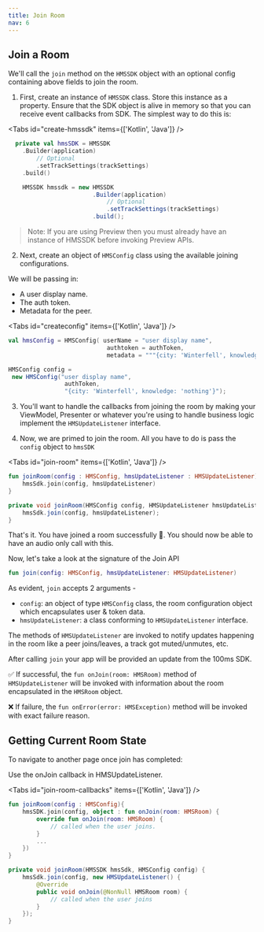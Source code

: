 ---
title: Join Room
nav: 6
---


<JoinOverview />

## Join a Room

We'll call the `join` method on the `HMSSDK` object with an optional config containing above fields to join the room.

1. First, create an instance of `HMSSDK` class. Store this instance as a property. Ensure that the SDK object is alive in memory so that you can receive event callbacks from SDK. The simplest way to do this is:

<Tabs id="create-hmssdk" items={['Kotlin', 'Java']} />

<Tab id='create-hmssdk-0'>

```kotlin
  private val hmsSDK = HMSSDK
    .Builder(application)
        // Optional
        .setTrackSettings(trackSettings)
    .build()
```

</Tab>

<Tab id='create-hmssdk-1'>

```java
    HMSSDK hmssdk = new HMSSDK
                        .Builder(application)
                            // Optional
                            .setTrackSettings(trackSettings) 
                        .build();

```

</Tab>

> Note: If you are using Preview then you must already have an instance of HMSSDK before invoking Preview APIs.

2. Next, create an object of `HMSConfig` class using the available joining configurations.

We will be passing in:
* A user display name.
* The auth token.
* Metadata for the peer.

<Tabs id="createconfig" items={['Kotlin', 'Java']} />

<Tab id="createconfig-0">

```kotlin
val hmsConfig = HMSConfig( userName = "user display name",
                            authtoken = authToken,
                            metadata = """{city: 'Winterfell', knowledge: 'nothing'}""")
```

</Tab>

<Tab id="createconfig-1">

```java
HMSConfig config =
 new HMSConfig("user display name",
                authToken,
                "{city: 'Winterfell', knowledge: 'nothing'}");
```

</Tab>

3. You'll want to handle the callbacks from joining the room by making your ViewModel, Presenter or whatever you're using to handle business logic implement the `HMSUpdateListener` interface.

4. Now, we are primed to join the room. All you have to do is pass the `config` object to `hmsSDK`

<Tabs id="join-room" items={['Kotlin', 'Java']} />

<Tab id="join-room-0">

```kotlin
fun joinRoom(config : HMSConfig, hmsUpdateListener : HMSUpdateListener){
    hmsSdk.join(config, hmsUpdateListener)
}
```

</Tab>

<Tab id='join-room-1'>

```java
private void joinRoom(HMSConfig config, HMSUpdateListener hmsUpdateListener ) {
    hmsSdk.join(config, hmsUpdateListener);
}
```

</Tab>

That's it. You have joined a room successfully 🥳. You should now be able to have an audio only call with this.

Now, let's take a look at the signature of the Join API

```kotlin
fun join(config: HMSConfig, hmsUpdateListener: HMSUpdateListener)
```

As evident, `join` accepts 2 arguments -

-   `config`: an object of type `HMSConfig` class, the room configuration object which encapsulates user & token data.
-   `hmsUpdateListener`: a class conforming to `HMSUpdateListener` interface.

The methods of `HMSUpdateListener` are invoked to notify updates happening in the room like a peer joins/leaves, a track got muted/unmutes, etc.

After calling `join` your app will be provided an update from the 100ms SDK.

✅ If successful, the `fun onJoin(room: HMSRoom)` method of `HMSUpdateListener` will be invoked with information about the room encapsulated in the `HMSRoom` object.

❌ If failure, the `fun onError(error: HMSException)` method will be invoked with exact failure reason.

## Getting Current Room State

To navigate to another page once join has completed:

Use the onJoin callback in HMSUpdateListener.

<Tabs id="join-room-callbacks" items={['Kotlin', 'Java']} />

<Tab id="join-room-callbacks-0">

```kotlin
fun joinRoom(config : HMSConfig){
    hmsSDK.join(config, object : fun onJoin(room: HMSRoom) {
        override fun onJoin(room: HMSRoom) {
            // called when the user joins.
        }
        ...
    })
}
```

</Tab>

<Tab id="join-room-callbacks-1">

```java
private void joinRoom(HMSSDK hmsSdk, HMSConfig config) {
    hmsSdk.join(config, new HMSUpdateListener() {
        @Override
        public void onJoin(@NonNull HMSRoom room) {
            // called when the user joins
        }
    });
}
```

</Tab>
